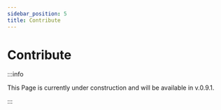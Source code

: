 ```yaml
---
sidebar_position: 5
title: Contribute
---
```



# Contribute

:::info

This Page is currently under construction and will be available in v.0.9.1.

:::
